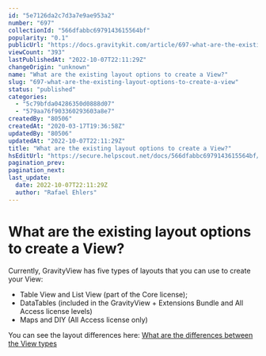 ```yaml
---
id: "5e7126da2c7d3a7e9ae953a2"
number: "697"
collectionId: "566dfabbc6979143615564bf"
popularity: "0.1"
publicUrl: "https://docs.gravitykit.com/article/697-what-are-the-existing-layout-options-to-create-a-view"
viewCount: "393"
lastPublishedAt: "2022-10-07T22:11:29Z"
changeOrigin: "unknown"
name: "What are the existing layout options to create a View?"
slug: "697-what-are-the-existing-layout-options-to-create-a-view"
status: "published"
categories: 
  - "5c79bfda04286350d0888d07"
  - "579aa76f903360293603a8e7"
createdBy: "80506"
createdAt: "2020-03-17T19:36:58Z"
updatedBy: "80506"
updatedAt: "2022-10-07T22:11:29Z"
title: "What are the existing layout options to create a View?"
hsEditUrl: "https://secure.helpscout.net/docs/566dfabbc6979143615564bf/article/5e7126da2c7d3a7e9ae953a2"
pagination_prev: 
pagination_next: 
last_update:
  date: 2022-10-07T22:11:29Z
  author: "Rafael Ehlers"
---
```


# What are the existing layout options to create a View?

Currently, GravityView has five types of layouts that you can use to create your View:

- Table View and List View (part of the Core license);
- DataTables (included in the GravityView + Extensions Bundle and All Access license levels)
- Maps and DIY (All Access license only)

You can see the layout differences here: [What are the differences between the View types](https://docs.gravitykit.com/article/400-what-are-the-differences-between-the-view-types)